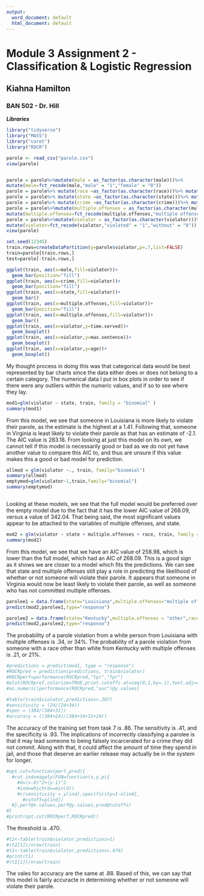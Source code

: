 ```yaml
---
output:
  word_document: default
  html_document: default
---
```

# Module 3 Assignment 2 - Classification & Logistic Regression

## Kiahna Hamilton

### BAN 502 - Dr. Hill
***Libraries***
```r
library("tidyverse")
library("MASS")
library("caret")
library("ROCR")

parole <- read_csv("parole.csv")
view(parole)


parole = parole%>%mutate(male = as_factor(as.character(male)))%>%
mutate(male=fct_recode(male,"male" = "1","female" = "0"))
parole = parole%>% mutate(race =as_factor(as.character(race)))%>% mutate(race =fct_recode(race,"white" = "1","other" = "2"))
parole = parole%>% mutate(state =as_factor(as.character(state)))%>% mutate(state =fct_recode(state,"other" = "1","Kentucky" = "2","Louisiana" = "3","Virginia" = "4"))
parole = parole%>% mutate(crime =as_factor(as.character(crime)))%>% mutate(crime =fct_recode(crime,"other" = "1","larceny" = "2","drug-related" = "3","driving-related" = "4"))
parole = parole%>%mutate(multiple.offenses = as_factor(as.character(multiple.offenses)))%>%
mutate(multiple.offenses=fct_recode(multiple.offenses,"multiple offenses" = "1","other" = "0"))
parole = parole%>%mutate(violator = as_factor(as.character(violator)))%>%
mutate(violator=fct_recode(violator,"violated" = "1","without" = "0"))
view(parole)

```



```r
set.seed(12345)
train.rows=createDataPartition(y=parole$violator,p=.7,list=FALSE)
train=parole[train.rows,]
test=parole[-train.rows,]
```


```r
ggplot(train, aes(x=male,fill=violator))+
  geom_bar(position="fill")
ggplot(train, aes(x=crime,fill=violator))+
  geom_bar(position="fill")
ggplot(train, aes(x=state,fill=violator))+
  geom_bar()
ggplot(train, aes(x=multiple.offenses,fill=violator))+
  geom_bar(position="fill")
ggplot(train, aes(x=multiple.offenses,fill=violator))+
  geom_bar()
ggplot(train, aes(x=violator,y=time.served))+
  geom_boxplot()
ggplot(train, aes(x=violator,y=max.sentence))+
  geom_boxplot()
ggplot(train, aes(x=violator,y=age))+
  geom_boxplot()


```
My thought process in doing this was that categorical data would be best represented by bar charts since the data either does or does not belong to a certain category. The numerical data I put in box plots in order to see if there were any outliers within the numeric values, and if so to see where they lay. 


```r
mod1=glm(violator ~ state, train, family = "binomial" )
summary(mod1)
```
  From this model, we see that someone in Louisiana is more likely to violate their parole, as the estimate is the highest at a 1.41. Following that, someone in Virginia is least likely to violate their parole as that has an estimate of -2.1. The AIC value is 283.18. From looking at just this model on its own, we cannot tell if this model is necessarily good or bad as we do not yet have another value to compare this AIC to, and thus are unsure if this value makes this a good or bad model for prediction. 



```r
allmod = glm(violator ~., train, family="binomial")
summary(allmod)
emptymod=glm(violator~1,train,family="binomial")
summary(emptymod)



```
  Looking at these models, we see that the full model would be preferred over the empty model due to the fact that it has the lower AIC value of 268.09, versus a value of 342.04. That being said, the most significant values appear to be attached to the variables of multiple offenses, and state. 
  
 
```r
mod2 = glm(violator ~ state + multiple.offenses + race, train, family = "binomial")
summary(mod2)
```
  From this model, we see that we have an AIC value of 258.98, which is lower than the full model, which had an AIC of 268.09. This is a good sign as it shows we are closer to a model which fits the predictions. We can see that state and multiple offenses still play a role in predicting the likelihood of whether or not someone will violate their parole. It appears that someone in Virginia would now be least likely to violate their parole, as well as someone who has not committed multiple offenses. 


```r
parolee1 = data.frame(state="Louisiana",multiple.offenses="multiple offenses",race="white")
predict(mod2,parolee1,type="response")

parolee2 = data.frame(state="Kentucky",multiple.offenses = "other",race="other")
predict(mod2,parolee2,type="response")


```
The probability of a parole violation from a white person from Louisiana with multiple offenses is .34, or 34%. The probability of a parole violation from someone with a race other than white from Kentucky with multiple offenses is .21, or 21%. 


```r
#predictions = predict(mod1, type = "response")
#ROCRpred = prediction(predictions, train$violator)
#ROCRperf=performance(ROCRpred,"tpr","fpr")
#plot(ROCRpref,colorize=TRUE,print.cutoffs.at=seq(0,1,by=.1),text.adj=c(-0.2,1.7))
#as.numeric(performance(ROCRpred,"auc")@y.values)
```

```r
#table(train$violator,predictions>.207)
#sensitivity = (24/(24+34))
#spec = (384/(384+31))
#accuracy = ((384+24)/(384+34+31+24))
```
  The accuracy of the training set from task 7 is .86. The sensitivity is .41, and the specificity is .93. The implications of incorrectly classifying a parolee is that it may lead someone to being falsely incarcerated for a crime they did not commit. Along with that, it could affect the amount of time they spend in jail, and those that deserve an earlier release may actually be in the system for longer. 

```r
#opt.cut=function(perf,pred){
  #cut.ind=mapply(FUN=function(x,y,p){
    #d=(x-0)^2+(y-1)^2
    #ind=which(d==min(d))
    #c(sensitivity = y[ind],specificity=1-x[ind],
      #cutoff=p[ind])
  #},perf@x.values,perf@y.values,pred@cutoffs)
#}
#print(opt.cut(ROCRperf,ROCRpred))
```

  The threshold is .470.
  
```r
#t2<-table(train$violator,predictions>1)
#(t2[1])/nrow(train)
#t1<-table(train$violator,predictions>.470)
#print(t1)
#(t1[1])/nrow(train)
```
  The vales for accuracy are the same at .88. Based of this, we can say that this model is fairly accuracte in determining whether or not someone will violate their parole. 
  